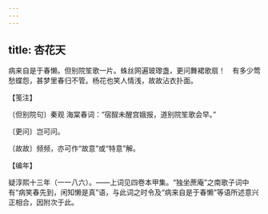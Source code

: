 ```yaml
---
---
---
```

title: 杏花天
---







病来自是于春懒。但别院笙歌一片。蛛丝网遍玻瓈盏，更问舞裙歌扇！　有多少莺愁蝶怨，甚梦里春归不管。杨花也笑人情浅，故故沾衣扑面。





【笺注】


〔但别院句〕秦观 海棠春词：“宿酲未醒宫娥报，道别院笙歌会早。”

〔更问〕岂可问。

〔故故〕频频，亦可作“故意”或“特意”解。





【编年】


疑淳熙十三年（一一八六）。——上词见四卷本甲集。“独坐蔗庵”之南歌子词中有“病笑春先到，闲知懒是真”语，与此词之时令及“病来自是于春懒”等语所述意兴正相合，因附次于此。